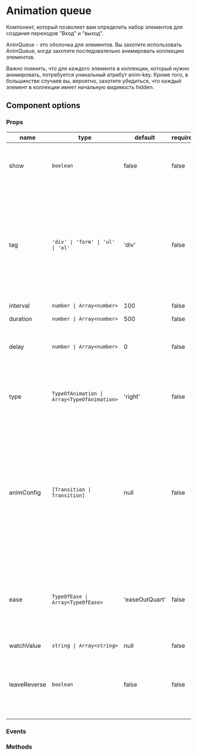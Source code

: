 

<Meta of={VaAnimQueue} />

# Animation queue

Компонент, который позволяет вам определить набор элементов для создания переходов "Вход" и "выход".

AnimQueue - это оболочка для элементов. Вы захотите использовать AnimQueue, когда захотите последовательно анимировать коллекцию элементов.

Важно помнить, что для каждого элемента в коллекции, который нужно анимировать, потребуется уникальный атрибут anim-key.
Кроме того, в большинстве случаев вы, вероятно, захотите убедиться, что каждый элемент в коллекции имеет начальную видимость hidden.

## Component options

### Props

| name         | type                                        | default        | required | description                                                                                                                                                                                                                                                   |
|--------------|---------------------------------------------|----------------|----------|---------------------------------------------------------------------------------------------------------------------------------------------------------------------------------------------------------------------------------------------------------------|
| show         | `boolean`                                   | false          | false    | Если true, выполняется анимация входа. Если false, выполняется анимация выхода                                                                                                                                                                                |
| tag          | `'div' \| 'form' \| 'ul' \| 'ol'`           | 'div'          | false    | Тег для рендеринга вокруг очереди анимации. Это полезно, когда вы хотите анимировать элементы в списке, но не весь список. Например, в таком сценарии вы можете передать tag="ul" или tag="ol".                                                               |
| interval     | `number \| Array<number>`                   | 100            | false    |                                                                                                                                                                                                                                                               |
| duration     | `number \| Array<number>`                   | 500            | false    | Скорость анимации                                                                                                                                                                                                                                             |
| delay        | `number \| Array<number>`                   | 0              | false    | Количество времени (мс) ожидания между анимацией каждого узла                                                                                                                                                                                                 |
| type         | `TypeOfAnimation \| Array<TypeOfAnimation>` | 'right'        | false    | Тип анимации входа и выхода. При передаче массива первый элемент — это анимация входа, а второй — анимация выхода                                                                                                                                             |
| animConfig   | `[Transition \| Transition]`                | null           | false    | Пользовательские конфигурации анимации скорости можно передать в AnimQueue. Вам нужно будет передать массив объектов: `[enterObj, leaveObj]`. Примером этого может быть: `[{ opacity: [1, 0], translateY: [0, 30] },{ opacity: [1, 0], translateY: [0, -30]}` |
| ease         | `TypeOfEase \| Array<TypeOfEase>`           | 'easeOutQuart' | false    | Тип смягчения, который использует анимация. Любые стандартные функции смягчения CSS будут достаточны. Полный список см. на сайте easings.net                                                                                                                  |
| watchValue   | `string \| Array<string>`                   | null           | false    |                                                                                                                                                                                                                                                               |
| leaveReverse | `boolean`                                   | false          | false    | Если установлено значение true, во время анимации выхода узлы будут переходить из последнего в первый, а не из первого в последний                                                                                                                            |

### Events

### Methods
